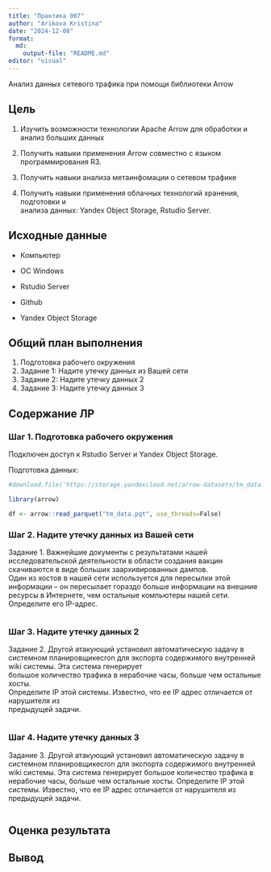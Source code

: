 ```yaml
---
title: "Практика 007"
author: "Arikova Kristina"
date: "2024-12-08"
format:
  md:
    output-file: "README.md"
editor: "visual"
---
```


Анализ данных сетевого трафика при помощи библиотеки Arrow

## Цель

1.  Изучить возможности технологии Apache Arrow для обработки и анализ больших данных

2.  Получить навыки применения Arrow совместно с языком программирования R3.

3.  Получить навыки анализа метаинфомации о сетевом трафике

4.  Получить навыки применения облачных технологий хранения, подготовки и\
    анализа данных: Yandex Object Storage, Rstudio Server.

## Исходные данные

-   Компьютер

-   ОС Windows

-   Rstudio Server

-   Github

-   Yandex Object Storage

## Общий план выполнения

1.  Подготовка рабочего окружения
2.  Задание 1: Надите утечку данных из Вашей сети
3.  Задание 2: Надите утечку данных 2
4.  Задание 3: Надите утечку данных 3

## Содержание ЛР

### Шаг 1. Подготовка рабочего окружения

Подключен доступ к Rstudio Server и Yandex Object Storage.

Подготовка данных:

```r
#download.file('https://storage.yandexcloud.net/arrow-datasets/tm_data.pqt', destfile = "tm_data.pqt")

```

```r
library(arrow)
```

```r
df <- arrow::read_parquet("tm_data.pqt", use_threads=False)
```

### Шаг 2. Надите утечку данных из Вашей сети

Задание 1. Важнейшие документы с результатами нашей исследовательской деятельности в области создания вакцин скачиваются в виде больших заархивированных дампов.\
Один из хостов в нашей сети используется для пересылки этой информации – он пересылает гораздо больше информации на внешние ресурсы в Интернете, чем остальные компьютеры нашей сети. Определите его IP-адрес.
\

```r

```

### Шаг 3. Надите утечку данных 2

Задание 2. Другой атакующий установил автоматическую задачу в системном планировщикеcron для экспорта содержимого внутренней wiki системы. Эта система генерирует\
большое количество трафика в нерабочие часы, больше чем остальные хосты.\
Определите IP этой системы. Известно, что ее IP адрес отличается от нарушителя из\
предыдущей задачи.

```r

```

### Шаг 4. Надите утечку данных 3

Задание 3. Другой атакующий установил автоматическую задачу в системном планировщикеcron для экспорта содержимого внутренней wiki системы. Эта система генерирует большое количество трафика в нерабочие часы, больше чем остальные хосты. Определите IP этой системы. Известно, что ее IP адрес отличается от нарушителя из\
предыдущей задачи.

```r

```

## Оценка результата

## Вывод
